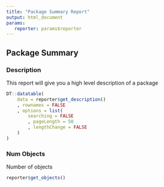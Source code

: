 ```yaml
---
title: "Package Summary Report"
output: html_document
params:
   reporter: params$reporter
---
```


## Package Summary

### Description

This report will give you a high level description of a package

```r
DT::datatable(
    data = reporter$get_description()
    , rownames = FALSE
    , options = list(
        searching = FALSE
        , pageLength = 50
        , lengthChange = FALSE
    )
)
```

### Num Objects

Number of objects

```r
reporter$get_objects()
```
